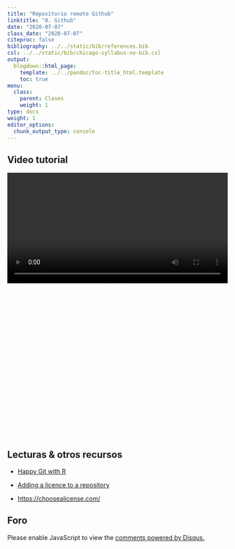 ```yaml
---
title: "Repositorio remoto Github"
linktitle: "8. Github"
date: "2020-07-07"
class_date: "2020-07-07"
citeproc: false
bibliography: ../../static/bib/references.bib
csl: ../../static/bib/chicago-syllabus-no-bib.csl
output:
  blogdown::html_page:
    template: ../../pandoc/toc-title_html.template
    toc: true
menu:
  class:
    parent: Clases
    weight: 1
type: docs
weight: 1
editor_options:
  chunk_output_type: console
---
```


## Video tutorial

<div style="width: 100%; height: 600px; overflow: hidden;">
<video  style="width: 100%;" controls>
<source src="https://www.dropbox.com/s/d414z9mv3vjluj9/sesion8b.mp4?raw=1" type="video/mp4">
</video>
</div>

## Lecturas & otros recursos

- [Happy Git with R](https://happygitwithr.com/)

- [Adding a licence to a repository](https://docs.github.com/en/github/building-a-strong-community/adding-a-license-to-a-repository)

- [https://choosealicense.com/](https://choosealicense.com/)

## Foro

<div id="disqus_thread"></div>
<script>
(function() { // DON'T EDIT BELOW THIS LINE
var d = document, s = d.createElement('script');
s.src = 'https://cienciasocialabierta-netlify-app.disqus.com/embed.js';
s.setAttribute('data-timestamp', +new Date());
(d.head || d.body).appendChild(s);
})();
</script>
<noscript>Please enable JavaScript to view the <a href="https://disqus.com/?ref_noscript">comments powered by Disqus.</a></noscript>
